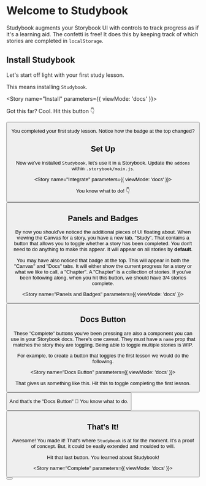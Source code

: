 
<Meta title="Studybook/Getting Started" />

# Welcome to Studybook

Studybook augments your Storybook UI with controls to track progress as if it's a learning aid. The confetti is free!
It does this by keeping track of which stories are completed in `localStorage`.

## Install Studybook

Let's start off light with your first study lesson.

This means installing `Studybook`.

<Story name="Install" parameters={{ viewMode: 'docs' }}>
  <Source
    code="
    yarn add storybook-addon-studybook
  "
    dark
  />
</Story>

Got this far? Cool. Hit this button 👇

<Button name="Install" />

You completed your first study lesson. Notice how the badge at the top changed?

## Set Up

Now we've installed `Studybook`, let's use it in a Storybook. Update the `addons` within `.storybook/main.js`.

<Story name="Integrate" parameters={{ viewMode: 'docs' }}>
  <Source
    code="
module.exports = {
  stories: [...],
  addons: [
    '...'
    'storybook-addon-studybook'
  ] }
  "
    dark
    format
  />
</Story>

You know what to do! 👇

<Button name="Integrate" />

## Panels and Badges

By now you should've noticed the additional pieces of UI floating about.
When viewing the Canvas for a story, you have a new tab, "Study". That contains a button that allows you
to toggle whether a story has been completed. You don't need to do anything to make this appear.
It will appear on all stories by **default**.

You may have also noticed that badge at the top. This will appear in both the "Canvas" and "Docs" tabs. It will either show the current progress for a story or what we like to call, a "Chapter". A "Chapter" is a collection of stories.
If you've been following along, when you hit this button, we should have 3/4 stories complete.

<Story name="Panels and Badges" parameters={{ viewMode: 'docs' }}></Story>

<Button name="Panels and Badges" />

## Docs Button

These "Complete" buttons you've been pressing are also a component you can use in your Storybook docs. There's one caveat.
They must have a `name` prop that matches the story they are toggling. Being able to toggle multiple stories is WIP.

For example, to create a button that toggles the first lesson we would do the following.

<Story name="Docs Button" parameters={{ viewMode: 'docs' }}>
  <Source
    format
    code="
<Button name='Install'/>
  "
    dark
  />
</Story>

That gives us something like this. Hit this to toggle completing the first lesson.

<Canvas>
  <Button name="Install" />
</Canvas>

And that's the "Docs Button" 🎉 You know what to do.

<Button name="Docs Button" />

## That's It!

Awesome! You made it! That's where `Studybook` is at for the moment. It's a proof of concept.
But, it could be easily extended and moulded to will.

Hit that last button. You learned about Studybook!

<Story name="Complete" parameters={{ viewMode: 'docs' }}></Story>

<Button name="Complete" />
